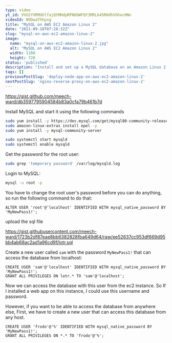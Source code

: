 ```yaml
---
type: video
yt_id: VVU2YVRMdUlfajQtMHdpRFN6bWFQY3RRLk45RHdhVGhocHNn
videoId: N9DwaThhpsg
title: "MySQL on AWS EC2 Amazon Linux 2"
date: "2021-09-18T07:28:32Z"
slug: "mysql-on-aws-ec2-amazon-linux-2"
image: 
  name: "mysql-on-aws-ec2-amazon-linux-2.jpg"
  alt: "MySQL on AWS EC2 Amazon Linux 2"
  width: 1280
  height: 720
status: 'published'
description: "Install and set up a MySQL database on an Amazon Linux 2 ec2 instance."
tags: []
previousPostSlug: 'deploy-node-app-on-aws-ec2-amazon-linux-2'
nextPostSlug: 'nginx-reverse-proxy-on-aws-ec2-amazon-linux-2'
---
```


https://gist.github.com/meech-ward/db3597795904584b83a0cfa79b461b7d


Install MySQL and start it using the following commands


```sh
sudo yum install -y https://dev.mysql.com/get/mysql80-community-release-el7-3.noarch.rpm
sudo amazon-linux-extras install epel -y
sudo yum install -y mysql-community-server

sudo systemctl start mysqld 
sudo systemctl enable mysqld 
```


Get the password for the root user:


```sh
sudo grep 'temporary password' /var/log/mysqld.log
```


Login to MySQL:


```sh
mysql -u root -p
```


You have to change the root user's password before you can do anything, so run the following command to do that:


```mysql
ALTER USER 'root'@'localhost' IDENTIFIED WITH mysql_native_password BY 'MyNewPass1!';
```


upload the sql file


https://gist.githubusercontent.com/meech-ward/1723b2df87eae8bb6382828fba649d64/raw/ee52637cc953df669d95bb4ab68ac2ad1a96cd9f/lotr.sql


Create a new user called `sam` with the password `MyNewPass1!` that can access the database from localhost:


```mysql
CREATE USER 'sam'@'localhost' IDENTIFIED WITH mysql_native_password BY 'MyNewPass1!';
GRANT ALL PRIVILEGES ON lotr.* TO 'sam'@'localhost';
```


Now we can access the database with this user from the ec2 instance. So If I installed a web app on this instance, I could use this username and password.


However, if you want to be able to access the database from anywhere else, First, we have to create a new user that can access this database from any host.


```mysql
CREATE USER 'frodo'@'%' IDENTIFIED WITH mysql_native_password BY 'MyNewPass1!';
GRANT ALL PRIVILEGES ON *.* TO 'frodo'@'%';
```
